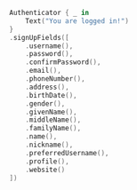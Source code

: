 ```swift
Authenticator { _ in
    Text("You are logged in!")
}
.signUpFields([
    .username(),
    .password(),
    .confirmPassword(),
    .email(),
    .phoneNumber(),
    .address(),
    .birthDate(),
    .gender(),
    .givenName(),
    .middleName(),
    .familyName(),
    .name(),
    .nickname(),
    .preferredUsername(),
    .profile(),
    .website()
])
```
